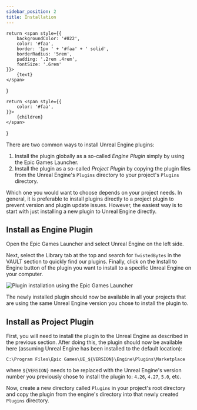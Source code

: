 ```yaml
---
sidebar_position: 2
title: Installation
---
```


    return <span style={{
        backgroundColor: '#822',
        color: '#faa',
        border: '1px ' + '#faa' + ' solid',
        borderRadius: '5rem',
        padding: '.2rem .4rem',
        fontSize: '.6rem'
    }}>
        {text}
    </span>
}

    return <span style={{
        color: '#faa',
    }}>
        {children}
    </span>
}

There are two common ways to install Unreal Engine plugins:

1. Install the plugin globally as a so-called *Engine Plugin* simply by using the Epic Games Launcher.
2. Install the plugin as a so-called *Project Plugin* by copying the plugin files from the Unreal Engine's `Plugins` directory to your project's
`Plugins` directory.

Which one you would want to choose depends on your project needs. In general, it is preferable to install plugins directly to a project plugin to prevent
version and plugin update issues. However, the easiest way is to start with just installing a new plugin to Unreal Engine directly.

## Install as Engine Plugin

Open the Epic Games Launcher and select Unreal Engine <Step text="1"/> on the left side.

Next, select the Library <Step text="2"/> tab at the top and search for `TwistedBytes` in the VAULT section to quickly find our plugins.
Finally, click on the Install to Engine <Step text="3"/> button of the plugin you want to install to a specific Unreal Engine on your computer.

![Plugin installation using the Epic Games Launcher](_static/img/plugin_install_using_egl.png)

The newly installed plugin should now be available in all your projects that are using the same Unreal Engine version you chose to install the plugin to.

## Install as Project Plugin

First, you will need to install the plugin to the Unreal Engine as described in the previous section. After doing this, the plugin should now be available here
(assuming Unreal Engine has been installed to the default location):

`C:\Program Files\Epic Games\UE_`<Highlight>`${VERSION}`</Highlight>`\Engine\Plugins\Marketplace`

where <Highlight>`${VERSION}`</Highlight> needs to be replaced with the Unreal Engine's version number you previously chose to install the plugin to:
`4.26`, `4.27`, `5.0`, etc.

Now, create a new directory called `Plugins` in your project's root directory and copy the plugin from the engine's directory into that newly created
`Plugins` directory.

